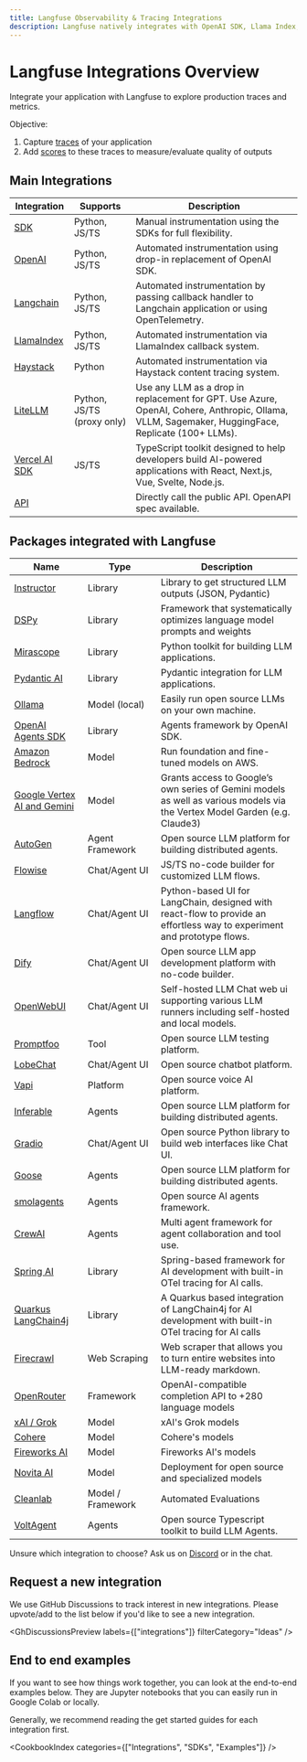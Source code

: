 ```yaml
---
title: Langfuse Observability & Tracing Integrations
description: Langfuse natively integrates with OpenAI SDK, Llama Index, Langchain (Python&JS), Vercel AI SDK, Haystack, Dify Flowise, LiteLLM and Langflow
---
```


# Langfuse Integrations Overview

Integrate your application with Langfuse to explore production traces and metrics.

Objective:

1. Capture [traces](/docs/tracing) of your application
2. Add [scores](/docs/scores) to these traces to measure/evaluate quality of outputs

## Main Integrations

| Integration                                              | Supports                   | Description                                                                                                                                      |
| -------------------------------------------------------- | -------------------------- | ------------------------------------------------------------------------------------------------------------------------------------------------ |
| [SDK](/docs/sdk)                                         | Python, JS/TS              | Manual instrumentation using the SDKs for full flexibility.                                                                                      |
| [OpenAI](/docs/integrations/openai)                      | Python, JS/TS              | Automated instrumentation using drop-in replacement of OpenAI SDK.                                                                               |
| [Langchain](/docs/integrations/langchain)                | Python, JS/TS              | Automated instrumentation by passing callback handler to Langchain application or using OpenTelemetry.                                           |
| [LlamaIndex](/docs/integrations/llama-index/get-started) | Python, JS/TS              | Automated instrumentation via LlamaIndex callback system.                                                                                        |
| [Haystack](/docs/integrations/haystack)                  | Python                     | Automated instrumentation via Haystack content tracing system.                                                                                   |
| [LiteLLM](/docs/integrations/litellm/tracing)            | Python, JS/TS (proxy only) | Use any LLM as a drop in replacement for GPT. Use Azure, OpenAI, Cohere, Anthropic, Ollama, VLLM, Sagemaker, HuggingFace, Replicate (100+ LLMs). |
| [Vercel AI SDK](/docs/integrations/vercel-ai-sdk)        | JS/TS                      | TypeScript toolkit designed to help developers build AI-powered applications with React, Next.js, Vue, Svelte, Node.js.                          |
| [API](/docs/api)                                         |                            | Directly call the public API. OpenAPI spec available.                                                                                            |

## Packages integrated with Langfuse

| Name                                                                  | Type               | Description                                                                                                                |
| --------------------------------------------------------------------- | ------------------ | -------------------------------------------------------------------------------------------------------------------------- |
| [Instructor](/docs/integrations/instructor)                           | Library            | Library to get structured LLM outputs (JSON, Pydantic)                                                                     |
| [DSPy](/docs/integrations/dspy)                                       | Library            | Framework that systematically optimizes language model prompts and weights                                                 |
| [Mirascope](/docs/integrations/mirascope/tracing)                     | Library            | Python toolkit for building LLM applications.                                                                              |
| [Pydantic AI](/docs/integrations/pydantic-ai)                         | Library            | Pydantic integration for LLM applications.                                                                                 |
| [Ollama](/docs/integrations/ollama)                                   | Model (local)      | Easily run open source LLMs on your own machine.                                                                           |
| [OpenAI Agents SDK](/docs/integrations/openaiagentssdk/openai-agents) | Library            | Agents framework by OpenAI SDK.                                                                                            |
| [Amazon Bedrock](/docs/integrations/amazon-bedrock)                   | Model              | Run foundation and fine-tuned models on AWS.                                                                               |
| [Google Vertex AI and Gemini](/docs/integrations/google-vertex-ai)    | Model              | Grants access to Google’s own series of Gemini models as well as various models via the Vertex Model Garden (e.g. Claude3) |
| [AutoGen](/docs/integrations/autogen)                                 | Agent Framework    | Open source LLM platform for building distributed agents.                                                                  |
| [Flowise](/docs/integrations/flowise)                                 | Chat/Agent&nbsp;UI | JS/TS no-code builder for customized LLM flows.                                                                            |
| [Langflow](/docs/integrations/langflow)                               | Chat/Agent&nbsp;UI | Python-based UI for LangChain, designed with react-flow to provide an effortless way to experiment and prototype flows.    |
| [Dify](/docs/integrations/dify)                                       | Chat/Agent&nbsp;UI | Open source LLM app development platform with no-code builder.                                                             |
| [OpenWebUI](/docs/integrations/openwebui)                             | Chat/Agent&nbsp;UI | Self-hosted LLM Chat web ui supporting various LLM runners including self-hosted and local models.                         |
| [Promptfoo](/docs/integrations/promptfoo)                             | Tool               | Open source LLM testing platform.                                                                                          |
| [LobeChat](/docs/integrations/lobechat)                               | Chat/Agent&nbsp;UI | Open source chatbot platform.                                                                                              |
| [Vapi](/docs/integrations/vapi)                                       | Platform           | Open source voice AI platform.                                                                                             |
| [Inferable](/docs/integrations/other/inferable)                       | Agents             | Open source LLM platform for building distributed agents.                                                                  |
| [Gradio](/docs/integrations/other/gradio)                             | Chat/Agent&nbsp;UI | Open source Python library to build web interfaces like Chat UI.                                                           |
| [Goose](/docs/integrations/goose)                                     | Agents             | Open source LLM platform for building distributed agents.                                                                  |
| [smolagents](/docs/integrations/smolagents)                           | Agents             | Open source AI agents framework.                                                                                           |
| [CrewAI](/docs/integrations/crewai)                                   | Agents             | Multi agent framework for agent collaboration and tool use.                                                                |
| [Spring AI](/docs/integrations/spring-ai)                             | Library            | Spring-based framework for AI development with built-in OTel tracing for AI calls.                                         |
| [Quarkus LangChain4j](/docs/integrations/quarkus-langchain4j)         | Library            | A Quarkus based integration of LangChain4j for AI development with built-in OTel tracing for AI calls                      |
| [Firecrawl](/docs/integrations/other/firecrawl)                       | Web Scraping       | Web scraper that allows you to turn entire websites into LLM-ready markdown.                                               |
| [OpenRouter](/docs/integrations/other/openrouter)                     | Framework          | OpenAI-compatible completion API to +280 language models                                                                   |
| [xAI / Grok](/docs/integrations/other/xai)                            | Model              | xAI's Grok models                                                                                                          |
| [Cohere](/docs/integrations/other/cohere)                             | Model              | Cohere's models                                                                                                            |
| [Fireworks AI](/docs/integrations/other/fireworks-ai)                 | Model              | Fireworks AI's models                                                                                                      |
| [Novita AI](/docs/integrations/other/novitaai)                        | Model              | Deployment for open source and specialized models                                                                          |
| [Cleanlab](/docs/integrations/other/cleanlab)                         | Model / Framework  | Automated Evaluations                                                                                                      |
| [VoltAgent](/docs/integrations/voltagent)                             | Agents             | Open source Typescript toolkit to build LLM Agents.                                                                        |

Unsure which integration to choose? Ask us on [Discord](/discord) or in the chat.


<GitHubStarCTA />

## Request a new integration

We use GitHub Discussions to track interest in new integrations. Please upvote/add to the list below if you'd like to see a new integration.


<GhDiscussionsPreview labels={["integrations"]} filterCategory="Ideas" />

## End to end examples

If you want to see how things work together, you can look at the end-to-end examples below. They are Jupyter notebooks that you can easily run in Google Colab or locally.

<Callout type="info">
  Generally, we recommend reading the get started guides for each integration
  first.
</Callout>


<CookbookIndex categories={["Integrations", "SDKs", "Examples"]} />
